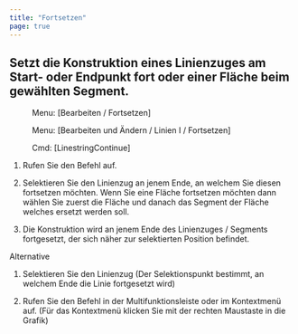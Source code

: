 ```yaml
---
title: "Fortsetzen"
page: true
---
```

## Setzt die Konstruktion eines Linienzuges am Start- oder Endpunkt fort oder einer Fl&#228;che beim gew&#228;hlten Segment.
<GeoMapper> <Menu> Menu: [Bearbeiten / Fortsetzen] </Menu> </GeoMapper>
<GeoDesigner> <Menu> Menu: [Bearbeiten und Ändern / Linien I / Fortsetzen] </Menu> 
 <Menu> Cmd: [LinestringContinue] </Menu> </GeoDesigner>


1. Rufen Sie den Befehl auf.

2. Selektieren Sie den Linienzug an jenem Ende, an welchem Sie diesen fortsetzen m&#246;chten. Wenn Sie eine Fl&#228;che fortsetzen m&#246;chten dann w&#228;hlen Sie zuerst die Fl&#228;che und danach das Segment der Fl&#228;che welches ersetzt werden soll.

3. Die Konstruktion wird an jenem Ende des Linienzuges / Segments fortgesetzt, der sich n&#228;her zur selektierten Position befindet.




Alternative


1. Selektieren Sie den Linienzug (Der Selektionspunkt bestimmt, an welchem Ende die Linie fortgesetzt wird)

2. Rufen Sie den Befehl in der Multifunktionsleiste oder im Kontextmen&#252; auf. (F&#252;r das Kontextmen&#252; klicken Sie mit der rechten Maustaste in die Grafik)




